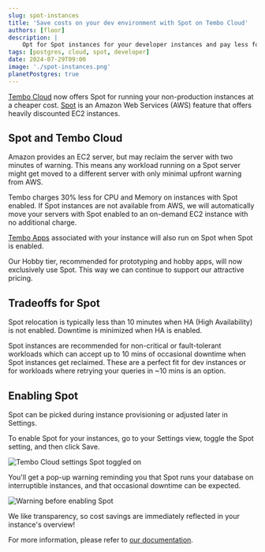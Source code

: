 ---
slug: spot-instances
title: 'Save costs on your dev environment with Spot on Tembo Cloud'
authors: [floor]
description: |
    Opt for Spot instances for your developer instances and pay less for non-critical workloads
tags: [postgres, cloud, spot, developer]
date: 2024-07-29T09:00
image: './spot-instances.png'
planetPostgres: true
---

[Tembo Cloud](https://cloud.tembo.io/) now offers Spot for running your non-production instances at a cheaper cost. [Spot](https://aws.amazon.com/ec2/spot/) is an Amazon Web Services (AWS) feature that offers heavily discounted EC2 instances. 

## Spot and Tembo Cloud 

Amazon provides an EC2 server, but may reclaim the server with two minutes of warning. This means any workload running on a Spot server might get moved to a different server with only minimal upfront warning from AWS.

Tembo charges 30% less for CPU and Memory on instances with Spot enabled. If Spot instances are not available from AWS, we will automatically move your servers with Spot enabled to an on-demand EC2 instance with no additional charge.

[Tembo Apps](https://tembo.io/docs/product/cloud/apps/rest-api) associated with your instance will also run on Spot when Spot is enabled.

Our Hobby tier, recommended for prototyping and hobby apps, will now exclusively use Spot. This way we can continue to support our attractive pricing. 

## Tradeoffs for Spot

Spot relocation is typically less than 10 minutes when HA (High Availability) is not enabled. Downtime is minimized when HA is enabled.

Spot instances are recommended for non-critical or fault-tolerant workloads which can accept up to 10 mins of occasional downtime when Spot instances get reclaimed. These are a perfect fit for dev instances or for workloads where retrying your queries in ~10 mins is an option.

## Enabling Spot

Spot can be picked during instance provisioning or adjusted later in Settings.

To enable Spot for your instances, go to your Settings view, toggle the Spot setting, and then click Save.

![Tembo Cloud settings Spot toggled on](./overview-settings-spot-on.png)

You'll get a pop-up warning reminding you that Spot runs your database on interruptible instances, and that occasional downtime can be expected.

![Warning before enabling Spot](./enable-spot-warning.png)

We like transparency, so cost savings are immediately reflected in your instance's overview!

For more information, please refer to [our documentation](https://tembo.io/docs/product/cloud/configuration-and-management/spot-instances).
